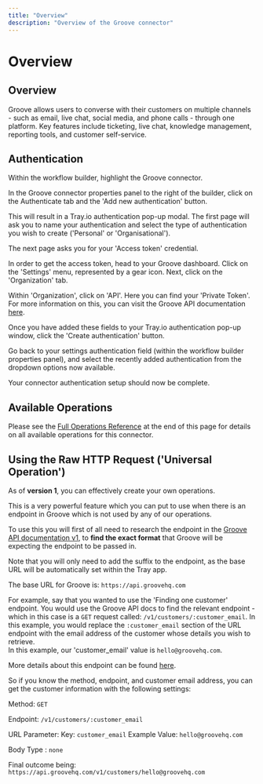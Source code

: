 ```yaml
---
title: "Overview"
description: "Overview of the Groove connector"
---
```


# Overview

## Overview

Groove allows users to converse with their customers on multiple channels - such as email, live chat, social media, and phone calls - through one platform. Key features include ticketing, live chat, knowledge management, reporting tools, and customer self-service.

## Authentication

Within the workflow builder, highlight the Groove connector.

In the Groove connector properties panel to the right of the builder, click on the Authenticate tab and the 'Add new authentication' button.

This will result in a Tray.io authentication pop-up modal. The first page will ask you to name your authentication and select the type of authentication you wish to create ('Personal' or 'Organisational').

The next page asks you for your 'Access token' credential.

In order to get the access token, head to your Groove dashboard. Click on the 'Settings' menu, represented by a gear icon. Next, click on the 'Organization' tab.

Within 'Organization', click on 'API'. Here you can find your 'Private Token'. For more information on this, you can visit the Groove API documentation [here](https://www.groovehq.com/docs).

Once you have added these fields to your Tray.io authentication pop-up window, click the 'Create authentication' button.

Go back to your settings authentication field (within the workflow builder properties panel), and select the recently added authentication from the dropdown options now available.

Your connector authentication setup should now be complete.

## Available Operations

Please see the [Full Operations Reference](#operationsFull) at the end of this page for details on all available operations for this connector.

## Using the Raw HTTP Request ('Universal Operation')

As of **version 1**, you can effectively create your own operations.

This is a very powerful feature which you can put to use when there is an endpoint in Groove which is not used by any of our operations.

To use this you will first of all need to research the endpoint in the [Groove API documentation v1](https://www.groovehq.com/docs), to **find the exact format** that Groove will be expecting the endpoint to be passed in.

Note that you will only need to add the suffix to the endpoint, as the base URL will be automatically set within the Tray app.

The base URL for Groove is: `https://api.groovehq.com`

For example, say that you wanted to use the 'Finding one customer' endpoint. You would use the Groove API docs to find the relevant endpoint - which in this case is a `GET` request called: `/v1/customers/:customer_email`. In this example, you would replace the `:customer_email` section of the URL endpoint with the email address of the customer whose details you wish to retrieve.<br/>In this example, our 'customer_email' value is `hello@groovehq.com`.

More details about this endpoint can be found [here](https://www.groovehq.com/docs/customers#finding-one-customer).

So if you know the method, endpoint, and customer email address, you can get the customer information with the following settings:

Method: `GET`

Endpoint: `/v1/customers/:customer_email`

URL Parameter: Key: `customer_email` Example Value: `hello@groovehq.com`

Body Type : `none`

Final outcome being: `https://api.groovehq.com/v1/customers/hello@groovehq.com`
